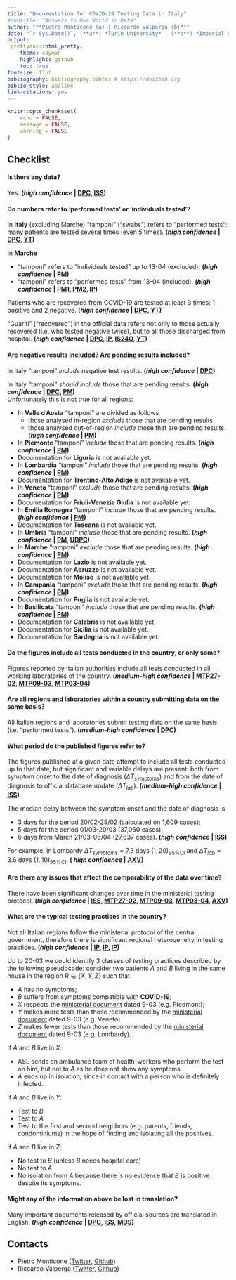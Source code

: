 ```yaml
---
title: "Documentation for COVID-19 Testing Data in Italy"
#subtitle: "Answers to Our World in Data"
author: "**Pietro Monticone (a) | Riccardo Valperga (b)**"
date: "`r Sys.Date()`, (**a**) *Turin University* | (**b**) *Imperial College London*"
output:
 prettydoc::html_pretty:
    theme: cayman
    highlight: github
    toc: true
fontsize: 11pt
bibliography: bibliography.bibtex # https://doi2bib.org
biblio-style: apalike
link-citations: yes
---
```


```r
knitr::opts_chunk$set(
	echo = FALSE,
	message = FALSE,
	warning = FALSE
)
```

## **Checklist**

#### **Is there any data?**

Yes. **(*high confidence* | [DPC](https://github.com/pcm-dpc/COVID-19), [ISS](https://www.epicentro.iss.it/coronavirus/))**

#### **Do numbers refer to ‘performed tests’ or ‘individuals tested’?**

In **Italy** (excluding Marche) "tamponi" ("swabs") refers to "performed tests": many patients are tested several times (even 5 times). **(*high confidence* | [DPC](https://github.com/pcm-dpc/COVID-19), [YT](https://www.youtrend.it/2020/03/25/coronavirus-il-rebus-dei-tamponi-multipli/))**

In **Marche** 

* "tamponi" refers to "individuals tested" up to 13-04 (excluded); **(*high confidence* | [PM](https://twitter.com/PietroMonticone/status/1250342505180086272?s=20))**
* "tamponi" refers to "performed tests" from 13-04 (included). **(*high confidence* | [PM1](https://twitter.com/PietroMonticone/status/1250807637836521473?s=20), [PM2](https://twitter.com/PietroMonticone/status/1250811022023307266?s=20), [IP](https://www.ilpost.it/2020/04/14/coronavirus-marche-tamponi-numeri-sbagliati/))**

Patients who are recovered from COVID-19 are tested at least 3 times: 1 positive and 2 negative. **(*high confidence* | [DPC](https://github.com/pcm-dpc/COVID-19), [YT](https://www.youtrend.it/2020/03/25/coronavirus-il-rebus-dei-tamponi-multipli/))**

"Guariti" ("recovered") in the official data refers not only to those actually recovered (i.e. who tested negative twice), but to all those discharged from hospital. **(*high confidence* | [DPC](https://github.com/pcm-dpc/COVID-19), [IP](https://www.ilpost.it/2020/04/02/guariti-coronavirus-protezione-civile/), [IS24O](https://www.sanita24.ilsole24ore.com/art/aziende-e-regioni/2020-04-02/coronavirus-cartabellotta-fondazione-gimbe-sovrastimato-numero-guariti-rischi-serve-chiarezza-orientare-scelte-103855.php?uuid=ADkV6eH), [YT](https://www.youtrend.it/2020/04/02/coronavirus-la-sovrastima-dei-casi-guariti/))**

#### **Are negative results included? Are pending results included?**

In Italy "tamponi" *include* negative test results. **(*high confidence* | [DPC](https://github.com/pcm-dpc/COVID-19))**

In Italy "tamponi" *should include* those that are pending results. **(*high confidence* | [DPC](https://github.com/pcm-dpc/COVID-19), [PM](https://twitter.com/PietroMonticone/status/1249011420404027392?s=20))** <br> Unfortunately this is not true for all regions:

  * In **Valle d'Aosta** "tamponi" are divided as follows
    * those analysed in-region *exclude* those that are pending results
    * those analysed out-of-region *include* those that are pending results. **(*high confidence* | [PM](https://twitter.com/PietroMonticone/status/1250137178149183493?s=20))**
  * In **Piemonte** "tamponi" *include* those that are pending results. **(*high confidence* | [PM](https://twitter.com/PietroMonticone/status/1249012877282983943?s=20))**
  * Documentation for **Liguria** is not available yet.
  * In **Lombardia** "tamponi" *include* those that are pending results. **(*high confidence* | [PM](https://twitter.com/PietroMonticone/status/1249106827083726849?s=20))**
  * Documentation for **Trentino-Alto Adige** is not available yet. 
  * In **Veneto** "tamponi" *exclude* those that are pending results. **(*high confidence* | [PM](https://twitter.com/PietroMonticone/status/1249755809686355968?s=20))**
  * Documentation for **Friuli-Venezia Giulia** is not available yet.
  * In **Emilia Romagna** "tamponi" *include* those that are pending results. **(*high confidence* | [PM](https://twitter.com/PietroMonticone/status/1250111453782249475?s=20))**
  * Documentation for **Toscana** is not available yet.
  * In **Umbria** "tamponi" *include* those that are pending results. **(*high confidence* | [PM](https://twitter.com/PietroMonticone/status/1250136459862069253?s=20), [UDPC](https://github.com/Regione-Umbria/coronavirus))**
  * In **Marche** "tamponi" *exclude* those that are pending results. **(*high confidence* | [PM](https://twitter.com/PietroMonticone/status/1250342505180086272?s=20))**
  * Documentation for **Lazio** is not available yet.
  * Documentation for **Abruzzo** is not available yet.
  * Documentation for **Molise** is not available yet.
  * In **Campania** "tamponi" *exclude* those that are pending results. **(*high confidence* | [PM](https://twitter.com/PietroMonticone/status/1249747835685343233?s=20))**
  * Documentation for **Puglia** is not available yet.
  * In **Basilicata** "tamponi" *include* those that are pending results. **(*high confidence* | [PM](https://twitter.com/PietroMonticone/status/1249379417043931137?s=20))**
  * Documentation for **Calabria** is not available yet.
  * Documentation for **Sicilia** is not available yet.
  * Documentation for **Sardegna** is not available yet.

#### **Do the figures include all tests conducted in the country, or only some?**

Figures reported by Italian authorities include all tests conducted in all working laboratories of the country. **(*medium-high confidence* | [MTP27-02](http://www.trovanorme.salute.gov.it/norme/renderNormsanPdf?anno=2020&codLeg=73444&parte=1%20&serie=null), [MTP09-03](https://www.fnopi.it/wp-content/uploads/2020/03/Circolare_9_marzo_2020.pdf), [MTP03-04](http://www.trovanorme.salute.gov.it/norme/renderNormsanPdf?anno=2020&codLeg=73799&parte=1%20&serie=null))**

#### **Are all regions and laboratories within a country submitting data on the same basis?**

All Italian regions and laboratories submit testing data on the same basis (i.e. "performed tests"). **(*medium-high confidence* | [DPC](https://github.com/pcm-dpc/COVID-19))**

#### **What period do the published figures refer to?**

The figures published at a given date attempt to include all tests conducted up to that date, but significant and variable delays are present: both from symptom onset to the date of diagnosis ($\Delta T_{symptoms}$) and from the date of diagnosis to official database update ($\Delta T_{lab}$). **(*medium-high confidence* | [ISS](https://www.epicentro.iss.it/coronavirus/bollettino/Bollettino-sorveglianza-integrata-COVID-19_6-aprile-2020.pdf))**

The median delay between the symptom onset and the date of diagnosis is 

* 3 days for the period 20/02-29/02 (calculated on 1,609 cases);
* 5 days for the period 01/03-20/03 (37,060 cases);
* 6 days from March 21/03-06/04 (27,637 cases). **(*high confidence* | [ISS](https://www.epicentro.iss.it/coronavirus/bollettino/Bollettino-sorveglianza-integrata-COVID-19_6-aprile-2020.pdf))**

For example, in Lombardy $\Delta T_{symptoms}= 7.3 \text{ days } (1,20)_{95\% \text{CI}}$ and $\Delta T_{lab} = 3.6 \text{ days } (1,10)_{95\% \text{CI}}$. **( *high confidence* | [AXV](https://arxiv.org/ftp/arxiv/papers/2003/2003.09320.pdf))**

#### **Are there any issues that affect the comparability of the data over time?**

There have been significant changes over time in the ministerial testing protocol. **(*high confidence* | [ISS](https://www.epicentro.iss.it/en/coronavirus/bollettino/Infografica_8aprile%20ENG.pdf), [MTP27-02](http://www.trovanorme.salute.gov.it/norme/renderNormsanPdf?anno=2020&codLeg=73444&parte=1%20&serie=null), [MTP09-03](https://www.fnopi.it/wp-content/uploads/2020/03/Circolare_9_marzo_2020.pdf), [MTP03-04](http://www.trovanorme.salute.gov.it/norme/renderNormsanPdf?anno=2020&codLeg=73799&parte=1%20&serie=null), [AXV](https://arxiv.org/ftp/arxiv/papers/2003/2003.09320.pdf))**

#### **What are the typical testing practices in the country?**

Not all Italian regions follow the ministerial protocol of the central government, therefore there is significant regional heterogeneity in testing practices. **(*high confidence* | [IP](https://www.ilpost.it/2020/03/31/contagi-coronavirus-imperial-college-london/), [IP](https://www.ilpost.it/2020/03/27/tamponi-lombardia-fontana-coronavirus/), [IP](https://www.ilpost.it/2020/03/26/coronavirus-tamponi-eseguiti-persone-testate/))**

Up to 20-03 we could identify 3 classes of testing practices described by the following pseudocode: consider two patients $A$ and $B$ living in the same house in the region $R \in \{X, Y, Z\}$ such that

* $A$ has no symptoms;
* $B$ suffers from symptoms compatible with **COVID-19**;
* $X$ respects the [ministerial document](https://www.fnopi.it/wp-content/uploads/2020/03/Circolare_9_marzo_2020.pdf) dated 9-03 (e.g. Piedmont);
* $Y$ makes more tests than those recommended by the [ministerial document](https://www.fnopi.it/wp-content/uploads/2020/03/Circolare_9_marzo_2020.pdf) dated 9-03 (e.g. Veneto)
* $Z$ makes fewer tests than those recommended by the [ministerial document](https://www.fnopi.it/wp-content/uploads/2020/03/Circolare_9_marzo_2020.pdf) dated 9-03 (e.g. Lombardy). 

If $A$ and $B$ live in $X$:

  * ASL sends an ambulance team of health-workers who perform the test on him, but not to $A$ as he does not show any symptoms.
  * $A$ ends up in isolation, since in contact with a person who is definitely infected.

If $A$ and $B$ live in $Y$:

  * Test to $B$ 
  * Test to $A$ 
  * Test to the first and second neighbors (e.g. parents, friends, condominiums) in the hope of finding and isolating all the positives.

If $A$ and $B$ live in $Z$:

  * No test to $B$ (unless $B$ needs hospital care)
  * No test to $A$
  * No isolation from $A$ because there is no evidence that $B$ is positive despite its symptoms.


#### **Might any of the information above be lost in translation?**

Many important documents released by official sources are translated in English. **(*high confidence* | [DPC](https://github.com/pcm-dpc/COVID-19), [ISS](https://www.epicentro.iss.it/coronavirus/), [MDS](http://www.salute.gov.it/portale/home.html))**

## **Contacts** 

* Pietro Monticone ([Twitter](https://twitter.com/PietroMonticone), [Github](https://github.com/pitmonticone))
* Riccardo Valperga ([Twitter](https://twitter.com/Riccard91650458), [Github](https://github.com/Ricvalp))
